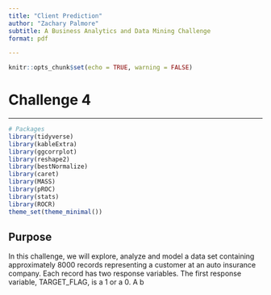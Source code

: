 ```yaml
---
title: "Client Prediction"
author: "Zachary Palmore"
subtitle: A Business Analytics and Data Mining Challenge
format: pdf

---
```


```r
knitr::opts_chunk$set(echo = TRUE, warning = FALSE)
```


# Challenge 4


___

```r
# Packages
library(tidyverse)
library(kableExtra)
library(ggcorrplot)
library(reshape2)
library(bestNormalize)
library(caret)
library(MASS)
library(pROC)
library(stats)
library(ROCR)
theme_set(theme_minimal())
```

\newpage

## Purpose 

In this challenge, we will explore, analyze and model a data set containing approximately 8000 records representing a customer at an auto insurance company. Each record has two response variables. The first response variable, TARGET_FLAG, is a 1 or a 0. A b